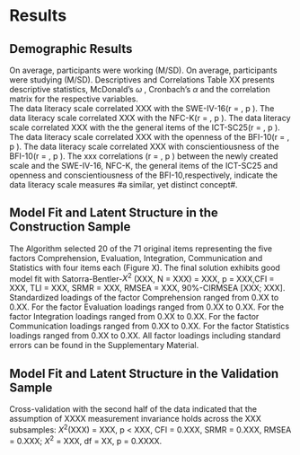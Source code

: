 # Results

## Demographic Results  

On average, participants were working (M/SD). On average, participants were studying (M/SD). Descriptives and Correlations 
Table XX 
presents descriptive statistics, McDonald’s $\omega$ ,
Cronbach’s $\alpha$ and the correlation matrix for the respective variables.  
The data literacy scale correlated XXX with the SWE-IV-16(r = , p ). The data literacy scale correlated XXX with the NFC-K(r = , p ). The data literacy scale correlated XXX with the the general items of the ICT-SC25(r = , p ). The data literacy scale correlated XXX with the openness of the BFI-10(r = , p ). The data literacy scale correlated XXX with conscientiousness of the BFI-10(r = , p ). The xxx correlations (r = , p ) between the newly created scale and the SWE-IV-16, NFC-K, the general items of the ICT-SC25 and openness and conscientiousness of the BFI-10,respectively, indicate the data literacy scale measures #a similar, yet distinct concept#.

## Model Fit and Latent Structure in the Construction Sample  

The Algorithm selected 20 of the 71 original items representing the five factors Comprehension, Evaluation, Integration, Communication and Statistics with four items each (Figure X). The final solution exhibits good model fit with Satorra-Bentler-$X^{2}$ (XXX, N = XXX) = XXX, p = XXX,CFI = XXX, TLI = XXX, SRMR = XXX, RMSEA = XXX, 90%-CIRMSEA [XXX; XXX]. 
Standardized loadings of the factor Comprehension ranged from 0.XX to 0.XX. For the factor Evaluation loadings ranged from 0.XX to 0.XX. For the factor Integration loadings ranged from 0.XX to 0.XX. For the factor Communication loadings ranged from 0.XX to 0.XX. For the factor Statistics loadings ranged from 0.XX to 0.XX.
All factor loadings including standard errors can be found in the Supplementary Material. 

## Model Fit and Latent Structure in the Validation Sample
Cross-validation with the second half of the data indicated that the assumption of XXXX measurement invariance holds across the XXX subsamples: $X^{2}$(XXX) = XXX, p < XXX, CFI = 0.XXX, SRMR = 0.XXX, RMSEA = 0.XXX; $X^{2}$ = XXX, df = XX, p = 0.XXXX. 



